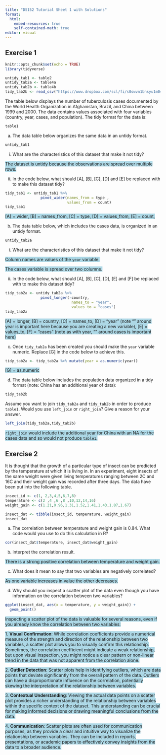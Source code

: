 ```yaml
---
title: "DS152 Tutorial Sheet 1 with Solutions"
format: 
  html:
    embed-resources: true
    self-contained-math: true
editor: visual
---
```


## Exercise 1

```r
knitr::opts_chunk$set(echo = TRUE)
library(tidyverse)

untidy_tab1 <- table2
untidy_tab2a <- table4a
untidy_tab2b <- table4b
tidy_tab2b <- read_csv("https://www.dropbox.com/scl/fi/s0swvn1bnsyu1m04ewza5/tidy_tab2b.csv?rlkey=lwc63zi4o4g9st4787y1zo6jc&raw=1")

```

The table below displays the number of tuberculosis cases documented by the World Health Organization in Afghanistan, Brazil, and China between 1999 and 2000. The data contains values associated with four variables (country, year, cases, and population). The tidy format for the data is:

```r
table1
```

(a) The data table below organizes the same data in an untidy format.

```r
untidy_tab1
```

(i) What are the characteristics of this dataset that make it not tidy?

[The dataset is untidy because the observations are spread over multiple rows.]{style="background-color: lightblue;"}

(ii) In the code below, what should \[A\], \[B\], \[C\], \[D\] and \[E\] be replaced with to make this dataset tidy?

```r
tidy_tab1 <- untidy_tab1 %>% 
                pivot_wider(names_from = type ,
                            values_from = count)
tidy_tab1
```

[\[A\] = wider, \[B\] = names_from, \[C\] = type, \[D\] = values_from, \[E\] = count,]{style="background-color: lightblue;"}

(b) The data table below, which includes the cases data, is organized in an untidy format.

```r
untidy_tab2a
```

(i) What are the characteristics of this dataset that make it not tidy?

[Column names are values of the `year` variable.]{style="background-color: lightblue;"}

[The cases variable is spread over two columns.]{style="background-color: lightblue;"}

(ii) In the code below, what should \[A\], \[B\], \[C\], \[D\], \[E\] and \[F\] be replaced with to make this dataset tidy?

```r
tidy_tab2a <- untidy_tab2a %>%  
                pivot_longer(-country,
                              names_to = "year",
                              values_to = "cases")
tidy_tab2a
```

[\[A\] = longer, \[B\] = country, \[C\] = names_to, \[D\] = "year" (note "" around year is important here because you are creating a new variable), \[E\] = values_to, \[F\] = "cases" (note as with year, "" around cases is important here)]{style="background-color: lightblue;"}

(c) Once `tidy_tab2a` has been created you should make the `year` variable numeric. Replace \[G\] in the code below to achieve this.

```r
tidy_tab2a <- tidy_tab2a %>% mutate(year = as.numeric(year))
```

[\[G\] = as.numeric]{style="background-color: lightblue;"}

(d) The data table below includes the population data organized in a tidy format (note: China has an additional year of data):

```r
tidy_tab2b
```

Assume you want to join `tidy_tab2a` and `tidy_tab2b` in order to produce `table1`. Would you use `left_join` or `right_join`? Give a reason for your answer.

```r
left_join(tidy_tab2a,tidy_tab2b)
```

[`right_join` would include the additional year for China with an NA for the cases data and so would not produce `table1`.]{style="background-color: lightblue;"}

## Exercise 2

It is thought that the growth of a particular type of insect can be predicted by the temperature at which it is living in. In an experiment, eight insects of the same weight were given living temperatures ranging between 2\textsuperscript{o}C and 16\textsuperscript{o}C and their weight gain was recorded after three days. The data have been put into the following table.

```r
insect_id <- c(1, 2,3,4,5,6,7,8)
temperature <- c(2 ,4 ,6 ,8 ,10,12,14,16)
weight_gain <- c(1.21,0.96,1.31,1.52,1.41,1.43,1.87,1.67)

insect_dat <- tibble(insect_id, temperature, weight_gain)
insect_dat
```

(a) The correlation between temperature and weight gain is 0.84. What code would you use to do this calculation in R?

```r
cor(insect_dat$temperature, insect_dat$weight_gain)
```

(b) Interpret the correlation result.

[There is a strong positive correlation between temperature and weight gain.]{style="background-color: lightblue;"}

(c) What does it mean to say that two variables are negatively correlated?

[As one variable increases in value the other decreases.]{style="background-color: lightblue;"}

(d) Why should you inspect a scatter plot of the data even though you have information on the correlation between two variables?

```r
ggplot(insect_dat, aes(x = temperature, y = weight_gain)) +
  geom_point()
```

[Inspecting a scatter plot of the data is valuable for several reasons, even if you already know the correlation between two variables:]{style="background-color: lightblue;"}

[1. **Visual Confirmation**: While correlation coefficients provide a numerical measure of the strength and direction of the relationship between two variables, a scatter plot allows you to visually confirm this relationship. Sometimes, the correlation coefficient might indicate a weak relationship, but upon visual inspection, you might notice a clear pattern or non-linear trend in the data that was not apparent from the correlation alone.]{style="background-color: lightblue;"}

[2. **Outlier Detection**: Scatter plots help in identifying outliers, which are data points that deviate significantly from the overall pattern of the data. Outliers can have a disproportionate influence on the correlation, potentially skewing the interpretation of the relationship between variables.]{style="background-color: lightblue;"}

[3. **Contextual Understanding**: Viewing the actual data points on a scatter plot provides a richer understanding of the relationship between variables within the specific context of the dataset. This understanding can be crucial for making informed decisions or drawing meaningful conclusions from the data.]{style="background-color: lightblue;"}

[4. **Communication**: Scatter plots are often used for communication purposes, as they provide a clear and intuitive way to visualize the relationship between variables. They can be included in reports, presentations, or academic papers to effectively convey insights from the data to a broader audience.]{style="background-color: lightblue;"}
